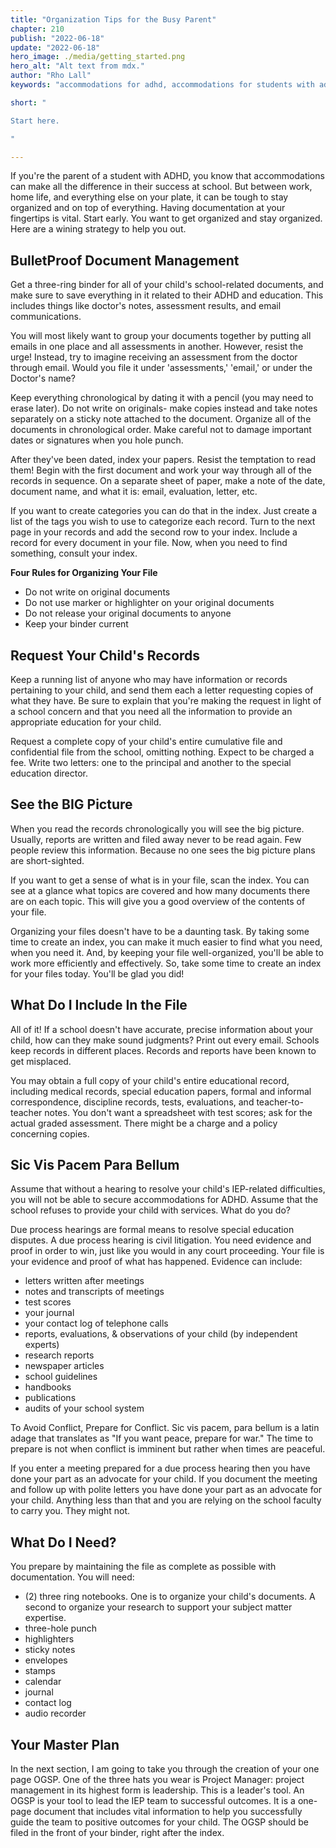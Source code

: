 ```yaml
---
title: "Organization Tips for the Busy Parent"
chapter: 210
publish: "2022-06-18"
update: "2022-06-18"
hero_image: ./media/getting_started.png
hero_alt: "Alt text from mdx."
author: "Rho Lall"
keywords: "accommodations for adhd, accommodations for students with adhd, accommodations for adhd elementary students"

short: "

Start here.

"

---
```

If you're the parent of a student with ADHD, you know that accommodations can make all the difference in their success at school. But between work, home life, and everything else on your plate, it can be tough to stay organized and on top of everything. Having documentation at your fingertips is vital. Start early. You want to get organized and stay organized. Here are a wining strategy to help you out.

## BulletProof Document Management 

Get a three-ring binder for all of your child's school-related documents, and make sure to save everything in it related to their ADHD and education. This includes things like doctor's notes, assessment results, and email communications.

You will most likely want to group your documents together by putting all emails in one place and all assessments in another. However, resist the urge! Instead, try to imagine receiving an assessment from the doctor through email. Would you file it under 'assessments,' 'email,' or under the Doctor's name?

Keep everything chronological by dating it with a pencil (you may need to erase later). Do not write on originals- make copies instead and take notes separately on a sticky note attached to the document. Organize all of the documents in chronological order. Make careful not to damage important dates or signatures when you hole punch.

After they've been dated, index your papers. Resist the temptation to read them! Begin with the first document and work your way through all of the records in sequence. On a separate sheet of paper, make a note of the date, document name, and what it is: email, evaluation, letter, etc.

If you want to create categories you can do that in the index. Just create a list of the tags you wish to use to categorize each record. Turn to the next page in your records and add the second row to your index. Include a record for every document in your file. Now, when you need to find something, consult your index. 

**Four Rules for Organizing Your File**
- Do not write on original documents
- Do not use marker or highlighter on your original documents
- Do not release your original documents to anyone
- Keep your binder current

## Request Your Child's Records

Keep a running list of anyone who may have information or records pertaining to your child, and send them each a letter requesting copies of what they have. Be sure to explain that you're making the request in light of a school concern and that you need all the information to provide an appropriate education for your child. 

Request a complete copy of your child's entire cumulative file and confidential file from the school, omitting nothing. Expect to be charged a fee. Write two letters: one to the principal and another to the special education director.

## See the BIG Picture

When you read the records chronologically you will see the big picture. Usually, reports are written and filed away never to be read again. Few people review this information. Because no one sees the big picture plans are short-sighted.

If you want to get a sense of what is in your file, scan the index. You can see at a glance what topics are covered and how many documents there are on each topic. This will give you a good overview of the contents of your file.

Organizing your files doesn't have to be a daunting task. By taking some time to create an index, you can make it much easier to find what you need, when you need it. And, by keeping your file well-organized, you'll be able to work more efficiently and effectively. So, take some time to create an index for your files today. You'll be glad you did!

## What Do I Include In the File

All of it! If a school doesn't have accurate, precise information about your child, how can they make sound judgments? Print out every email. Schools keep records in different places. Records and reports have been known to get misplaced.

You may obtain a full copy of your child's entire educational record, including medical records, special education papers, formal and informal correspondence, discipline records, tests, evaluations, and teacher-to-teacher notes. You don't want a spreadsheet with test scores; ask for the actual graded assessment. There might be a charge and a policy concerning copies.

## Sic Vis Pacem Para Bellum

Assume that without a hearing to resolve your child's IEP-related difficulties, you will not be able to secure accommodations for ADHD. Assume that the school refuses to provide your child with services. What do you do? 

Due process hearings are formal means to resolve special education disputes. A due process hearing is civil litigation. You need evidence and proof in order to win, just like you would in any court proceeding. Your file is your evidence and proof of what has happened. Evidence can include:

- letters written after meetings
- notes and transcripts of meetings
- test scores
- your journal
- your contact log of telephone calls
- reports, evaluations, & observations of your child (by independent experts)
- research reports
- newspaper articles
- school guidelines
- handbooks
- publications
- audits of your school system

To Avoid Conflict, Prepare for Conflict. Sic vis pacem, para bellum is a latin adage that translates as "If you want peace, prepare for war." The time to prepare is not when conflict is imminent but rather when times are peaceful. 

If you enter a meeting prepared for a due process hearing then you have done your part as an advocate for your child. If you document the meeting and follow up with polite letters you have done your part as an advocate for your child. Anything less than that and you are relying on the school faculty to carry you. They might not. 


## What Do I Need?

You prepare by maintaining the file as complete as possible with documentation. You will need:

- (2) three ring notebooks.  One is to organize your child's documents. A second to organize your research to support your subject matter expertise. 
- three-hole punch
- highlighters
- sticky notes
- envelopes
- stamps
- calendar
- journal
- contact log
- audio recorder

## Your Master Plan

In the next section, I am going to take you through the creation of your one page OGSP. One of the three hats you wear is Project Manager: project management in its highest form is leadership. This is a leader's tool. An OGSP is your tool to lead the IEP team to successful outcomes. It is a one-page document that includes vital information to help you successfully guide the team to positive outcomes for your child. The OGSP should be filed in the front of your binder, right after the index. 
